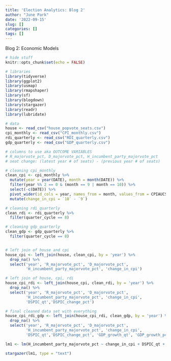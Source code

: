 ```yaml
---
title: 'Election Analytics: Blog 2'
author: "June Park"
date: '2022-09-15'
slug: []
categories: []
tags: []
---
```


Blog 2: Economic Models

```r
# hide stuff
knitr::opts_chunk$set(echo = FALSE)

# libraries
library(tidyverse)
library(ggplot2)
library(usmap)
library(rmapshaper)
library(sf)
library(blogdown)
library(stargazer)
library(readr)
library(lubridate)

# data
house <- read_csv("house_popvote_seats.csv")
cpi_monthly <- read_csv("CPI_monthly.csv")
rdi_quarterly <- read_csv("RDI_quarterly.csv")
gdp_quarterly <- read_csv("GDP_quarterly.csv")
```

```r
# columns to use aka OUTCOME VARIABLES
# R_majorvote_pct, D_majorvote_pct, H_incumbent_party_majorvote_pct
# seat change: (latest year # of seats) - (previous year # of seats)

# cleaning cpi_monthly
clean_cpi <- cpi_monthly %>% 
  mutate(year = year(DATE), month = month(DATE)) %>% 
  filter(year %% 2 == 0 & (month == 9 | month == 10)) %>% 
  select(-c(DATE)) %>% 
  pivot_wider(id_cols = year, names_from = month, values_from = CPIAUCSL) %>% 
  mutate(change_in_cpi = `10` - `9`)

# cleaning rdi_quarterly
clean_rdi <- rdi_quarterly %>% 
  filter(quarter_cycle == 8)

# cleaning gdp_quarterly
clean_gdp <- gdp_quarterly %>% 
  filter(quarter_cycle == 8)


# left join of house and cpi
house_cpi <- left_join(house, clean_cpi, by = 'year') %>%
  drop_na() %>%
  select('year', 'R_majorvote_pct', 'D_majorvote_pct',
         'H_incumbent_party_majorvote_pct', 'change_in_cpi')

# left join of house, cpi, rdi
house_cpi_rdi <- left_join(house_cpi, clean_rdi, by = 'year') %>% 
  drop_na() %>% 
  select('year', 'R_majorvote_pct', 'D_majorvote_pct',
         'H_incumbent_party_majorvote_pct', 'change_in_cpi', 
         'DSPIC_qt','DSPIC_change_pct')

# final cleaned data set with everything
house_cpi_rdi_gdp <- left_join(house_cpi_rdi, clean_gdp, by = 'year') %>% 
  drop_na() %>% 
  select('year', 'R_majorvote_pct', 'D_majorvote_pct',
         'H_incumbent_party_majorvote_pct', 'change_in_cpi', 
         'DSPIC_qt','DSPIC_change_pct', 'GDP_growth_qt', 'GDP_growth_pct')

lm1 <- lm(H_incumbent_party_majorvote_pct ~ change_in_cpi + DSPIC_qt + DSPIC_change_pct + GDP_growth_qt + GDP_growth_pct, data = house_cpi_rdi_gdp)

```

```r
stargazer(lm1, type = "text")
```

